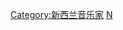 {{Catnav|頁面分類|人物|各國人物|新西兰人|新西兰音樂家}}
{{Catnav|頁面分類|人物|各職業人物|音乐家|作曲家}}
{{Commonscat|Composers from New Zealand}}

[[Category:新西兰音乐家|Category:新西兰音乐家]]
[[Category:各国作曲家|N]]